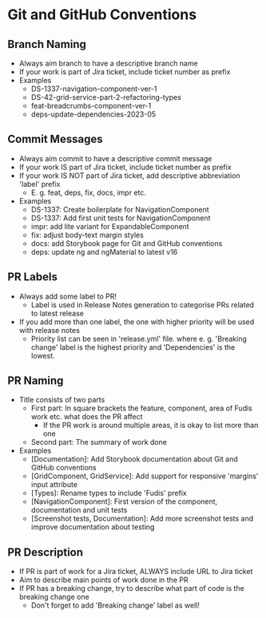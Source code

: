 
<Meta title="Documentation/Development/Git and GitHub Conventions" />

# Git and GitHub Conventions

## Branch Naming

- Always aim branch to have a descriptive branch name
- If your work is part of Jira ticket, include ticket number as prefix
- Examples
  - DS-1337-navigation-component-ver-1
  - DS-42-grid-service-part-2-refactoring-types
  - feat-breadcrumbs-component-ver-1
  - deps-update-dependencies-2023-05

## Commit Messages

- Always aim commit to have a descriptive commit message
- If your work IS part of Jira ticket, include ticket number as prefix
- If your work IS NOT part of Jira ticket, add descriptive abbreviation 'label' prefix
  - E. g. feat, deps, fix, docs, impr etc.
- Examples
  - DS-1337: Create boilerplate for NavigationComponent
  - DS-1337: Add first unit tests for NavigationComponent
  - impr: add lite variant for ExpandableComponent
  - fix: adjust body-text margin styles
  - docs: add Storybook page for Git and GitHub conventions
  - deps: update ng and ngMaterial to latest v16

## PR Labels

- Always add some label to PR!
  - Label is used in Release Notes generation to categorise PRs related to latest release
- If you add more than one label, the one with higher priority will be used with release notes
  - Priority list can be seen in 'release.yml' file. where e. g. 'Breaking change' label is the highest priority and 'Dependencies' is the lowest.

## PR Naming

- Title consists of two parts
  - First part: In square brackets the feature, component, area of Fudis work etc. what does the PR affect
    - If the PR work is around multiple areas, it is okay to list more than one
  - Second part: The summary of work done
- Examples
  - \[Documentation]: Add Storybook documentation about Git and GitHub conventions
  - \[GridComponent, GridService]: Add support for responsive 'margins' input attribute
  - \[Types]: Rename types to include 'Fudis' prefix
  - \[NavigationComponent]: First version of the component, documentation and unit tests
  - \[Screenshot tests, Documentation]: Add more screenshot tests and improve documentation about testing

## PR Description

- If PR is part of work for a Jira ticket, ALWAYS include URL to Jira ticket
- Aim to describe main points of work done in the PR
- If PR has a breaking change, try to describe what part of code is the breaking change one
  - Don't forget to add 'Breaking change' label as well!
